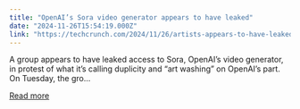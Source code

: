 ```yaml
---
title: "OpenAI’s Sora video generator appears to have leaked"
date: "2024-11-26T15:54:19.000Z"
link: "https://techcrunch.com/2024/11/26/artists-appears-to-have-leaked-access-to-openais-sora/"
---
```


A group appears to have leaked access to Sora, OpenAI&#8217;s video generator, in protest of what it&#8217;s calling duplicity and &#8220;art washing&#8221; on OpenAI&#8217;s part. On Tuesday, the gro...

[Read more](https://techcrunch.com/2024/11/26/artists-appears-to-have-leaked-access-to-openais-sora/)
